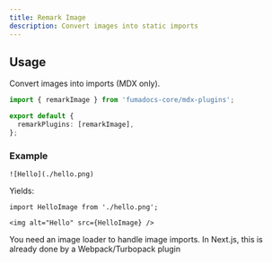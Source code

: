 ```yaml
---
title: Remark Image
description: Convert images into static imports
---
```


## Usage

Convert images into imports (MDX only).

```ts
import { remarkImage } from 'fumadocs-core/mdx-plugins';

export default {
  remarkPlugins: [remarkImage],
};
```

### Example

```mdx
![Hello](./hello.png)
```

Yields:

```mdx
import HelloImage from './hello.png';

<img alt="Hello" src={HelloImage} />
```

You need an image loader to handle image imports.
In Next.js, this is already done by a Webpack/Turbopack plugin
